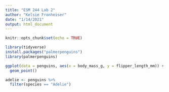 ```yaml
---
title: "ESM 244 Lab 2"
author: "Kelsie Fronheiser"
date: "1/14/2021"
output: html_document
---
```


```r
knitr::opts_chunk$set(echo = TRUE)

library(tidyverse)
install.packages("palmerpenguins")
library(palmerpenguins)
```

```r
ggplot(data = penguins, aes(x = body_mass_g, y = flipper_length_mm)) +
  geom_point()
```

```r
adelie <- penguins %>% 
  filter(species == "Adelie")
```


